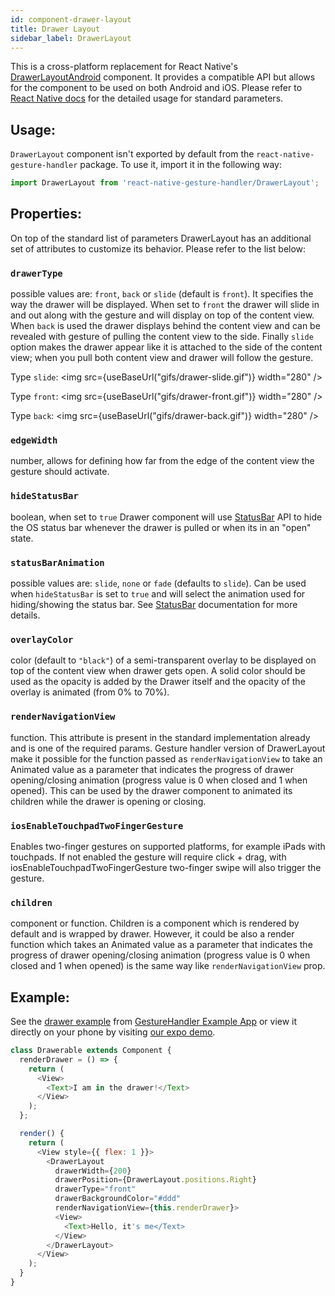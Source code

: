 ```yaml
---
id: component-drawer-layout
title: Drawer Layout
sidebar_label: DrawerLayout
---
```



This is a cross-platform replacement for React Native's [DrawerLayoutAndroid](http://facebook.github.io/react-native/docs/drawerlayoutandroid.html) component. It provides a compatible API but allows for the component to be used on both Android and iOS. Please refer to [React Native docs](http://facebook.github.io/react-native/docs/drawerlayoutandroid.html) for the detailed usage for standard parameters.

## Usage:

`DrawerLayout` component isn't exported by default from the `react-native-gesture-handler` package. To use it, import it in the following way:

```js
import DrawerLayout from 'react-native-gesture-handler/DrawerLayout';
```

## Properties:

On top of the standard list of parameters DrawerLayout has an additional set of attributes to customize its behavior. Please refer to the list below:

### `drawerType`

possible values are: `front`, `back` or `slide` (default is `front`). It specifies the way the drawer will be displayed. When set to `front` the drawer will slide in and out along with the gesture and will display on top of the content view. When `back` is used the drawer displays behind the content view and can be revealed with gesture of pulling the content view to the side. Finally `slide` option makes the drawer appear like it is attached to the side of the content view; when you pull both content view and drawer will follow the gesture.

Type `slide`:
<GifGallery>
  <img src={useBaseUrl("gifs/drawer-slide.gif")} width="280" />
</GifGallery>

Type `front`:
<GifGallery>
  <img src={useBaseUrl("gifs/drawer-front.gif")} width="280" />
</GifGallery>

Type `back`:
<GifGallery>
  <img src={useBaseUrl("gifs/drawer-back.gif")} width="280" />
</GifGallery>

### `edgeWidth`

number, allows for defining how far from the edge of the content view the gesture should activate.

### `hideStatusBar`

boolean, when set to `true` Drawer component will use [StatusBar](http://facebook.github.io/react-native/docs/statusbar.html) API to hide the OS status bar whenever the drawer is pulled or when its in an "open" state.

### `statusBarAnimation`

possible values are: `slide`, `none` or `fade` (defaults to `slide`). Can be used when `hideStatusBar` is set to `true` and will select the animation used for hiding/showing the status bar. See [StatusBar](http://facebook.github.io/react-native/docs/statusbar.html#statusbaranimation) documentation for more details.

### `overlayColor`

color (default to `"black"`) of a semi-transparent overlay to be displayed on top of the content view when drawer gets open. A solid color should be used as the opacity is added by the Drawer itself and the opacity of the overlay is animated (from 0% to 70%).

### `renderNavigationView`

function. This attribute is present in the standard implementation already and is one of the required params. Gesture handler version of DrawerLayout make it possible for the function passed as `renderNavigationView` to take an Animated value as a parameter that indicates the progress of drawer opening/closing animation (progress value is 0 when closed and 1 when opened). This can be used by the drawer component to animated its children while the drawer is opening or closing.

### `iosEnableTouchpadTwoFingerGesture`

Enables two-finger gestures on supported platforms, for example iPads with touchpads. If not enabled the gesture will require click + drag, with iosEnableTouchpadTwoFingerGesture two-finger swipe will also trigger the gesture.

### `children`

component or function. Children is a component which is rendered by default and is wrapped by drawer. However, it could be also a render function which takes an Animated value as a parameter that indicates the progress of drawer opening/closing animation (progress value is 0 when closed and 1 when opened) is the same way like `renderNavigationView` prop.

## Example:

See the [drawer example](https://github.com/software-mansion/react-native-gesture-handler/blob/master/Example/horizontalDrawer/index.js) from [GestureHandler Example App](example.md) or view it directly on your phone by visiting [our expo demo](https://snack.expo.io/@adamgrzybowski/react-native-gesture-handler-demo).

```js
class Drawerable extends Component {
  renderDrawer = () => {
    return (
      <View>
        <Text>I am in the drawer!</Text>
      </View>
    );
  };

  render() {
    return (
      <View style={{ flex: 1 }}>
        <DrawerLayout
          drawerWidth={200}
          drawerPosition={DrawerLayout.positions.Right}
          drawerType="front"
          drawerBackgroundColor="#ddd"
          renderNavigationView={this.renderDrawer}>
          <View>
            <Text>Hello, it's me</Text>
          </View>
        </DrawerLayout>
      </View>
    );
  }
}
```
